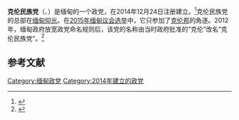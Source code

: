 {{Infobox political party
| name              = 克伦民族党
| native_name       = {{my|ကရင်အမျိုးသားပါတီ}}
| colorcode         = Blue
| chairman          = {{lang|en|Man Thein Shwe}}
| secretary_general = {{lang|en|Man Kyaw Nyein}}
| leader1_title     = 
| leader1_name      = 
| leader2_title     = 
| leader2_name      = 
| founded           = {{Start date|2014|10|24}}<ref name=7day>{{cite web|url=http://7daydaily.com/story/47516|title=ကရင်အမျိုးသားပါတီ|publisher=[[7Day_News|7Day News]]|date=2015-09-30|access-date=2021-01-13|archive-date=2015-11-17|archive-url=https://web.archive.org/web/20151117023644/http://7daydaily.com/story/47516}}</ref>
| headquarters      = 缅甸仰光
| website           = 
| slogan            = 
| ideology          = [[联邦主义|联邦主义]]<br>[[克伦族|克伦族]]
| position          = 
| international     = 
| membership        = 5,000+<ref name=vote>{{cite web|url=http://vote4myanmar.org/Party/%E1%80%80%E1%80%9B%E1%80%84%E1%80%BA%E1%80%A1%E1%80%99%E1%80%BB%E1%80%AD%E1%80%AF%E1%80%B8%E1%80%9E%E1%80%AC%E1%80%B8%E1%80%95%E1%80%AB%E1%80%90%E1%80%AE|title=Karen National Party|publisher=Vote4Myanmar|access-date=2021-01-13|archive-url=https://web.archive.org/web/20151118031702/http://vote4myanmar.org/Party/%E1%80%80%E1%80%9B%E1%80%84%E1%80%BA%E1%80%A1%E1%80%99%E1%80%BB%E1%80%AD%E1%80%AF%E1%80%B8%E1%80%9E%E1%80%AC%E1%80%B8%E1%80%95%E1%80%AB%E1%80%90%E1%80%AE|archive-date=2015-11-18}}</ref>
| colours           = 红、白、蓝
| seats1_title      = 在民族院的席位
| seats1            = {{Composition bar|0|224|hex=#A66971}}
| seats2_title      = 在[[眾議院_(緬甸)|缅甸众议院]]的席位
| seats2            = {{Composition bar|0|440|hex=#A66971}}
| seats3_title      = 在地方议会的席位
| seats3            = {{Composition bar|0|880|hex=#A66971}}
| seats4_title      = 在民族事务部的席位
| seats4            = {{Composition bar|0|29|hex=#A66971}}
| symbol            = 
| country           = 缅甸
| flag              = [[File:Flag_of_Karen_National_Party.png|200px]]
}}
'''克伦民族党'''（{{lang-ksw|ကညီဒီကလုာ်ပၣ်တံၣ်}}、{{lang-my|ကရင်အမျိုးသားပါတီ}}）是缅甸的一个政党，在2014年12月24日注册建立。<ref>{{cite web|url=http://uecmyanmar.org/index.php/voters/86-2013-05-08-09-12-08/407-24-11-2014-karennational|title=Karen National Party|publisher=Union Election Commission|access-date=2021-01-13|archive-date=2015-11-17|archive-url=https://web.archive.org/web/20151117122546/http://uecmyanmar.org/index.php/voters/86-2013-05-08-09-12-08/407-24-11-2014-karennational}}</ref>克伦民族党的总部在[[缅甸|缅甸]][[仰光|仰光]]。在[[2015年緬甸議會選舉|2015年缅甸议会选举]]中，它只参加了[[克伦邦|克伦邦]]的角逐。2012年，缅甸政府放宽政党命名规则后，该党的名称由当时政府批准的“克伦”改名“克伦民族党”。<ref>{{cite web|title= Elections 2015 - Parties: Karen National Party|url= http://www.mmtimes.com/index.php/election-2015/parties.html#karen-national-party|archive-url= https://web.archive.org/web/20151117184337/http://www.mmtimes.com/index.php/election-2015/parties.html#karen-national-party|archive-date=2015-11-17}}</ref>

==参考文献==
{{reflist}}

{{DEFAULTSORT:Ke克伦民族党}}
[[Category:缅甸政党|Category:缅甸政党]]
[[Category:2014年建立的政党|Category:2014年建立的政党]]